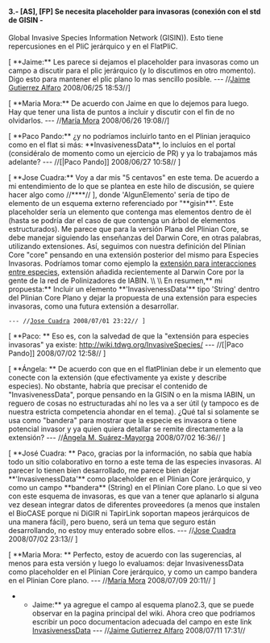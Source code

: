 ==== 3.- [AS], [FP] Se necesita placeholder para invasoras (conexión con el std de GISIN - ====
Global Invasive Species Information Network (GISIN)). Esto tiene repercusiones en el PliC jerárquico y en el FlatPliC. 

[ **Jaime:** Les parece si dejamos el placeholder para invasoras como un campo a discutir para el plic jerárquico (y lo discutimos en otro momento). Digo esto para mantener el plic plano lo mas sencillo posible.  --- //[[jgutierrez@inbio.ac.cr|Jaime Gutierrez Alfaro]] 2008/06/25 18:53//]

[ **Maria Mora:** De acuerdo con Jaime en que lo dejemos para luego.  Hay que tener una lista de puntos a incluir y discutir con el fin de no olvidarlos. --- //[[mmora@inbio.ac.cr|María Mora]] 2008/06/26 19:08//]


[ **Paco Pando:** ¿y no podríamos incluirlo  tanto en el Plinian jeraquico como en el flat si más: **InvasivenessData**, lo incluíos en el portal (considéralo de momento como un ejercicio de PR) y  ya lo trabajamos más adelante? --- //[|Paco Pando]] 2008/06/27 10:58// ]


[ **Jose Cuadra:** Voy a dar mis "5 centavos" en este tema. De acuerdo a mi entendimiento de lo que se plantea en este hilo de discusión, se quiere hacer algo como //**<xs:element name="InvasivenessData" type="gisin:AlgunElemento">**// ], donde 'AlgunElemento' sería de tipo de elemento de un esquema externo referenciado por "**gisin**". Este placeholder sería un elemento que contenga mas elementos dentro de èl (hasta se podría dar el caso de que contenga un árbol de elementos estructurados). Me parece que para la versión Plana del Plinian Core, se debe manejar siguiendo las enseñanzas del Darwin Core, en otras palabras, utilizando extensiones. Así, seguimos con nuestra definición del Plinian Core "core" pensando en una extensión posterior del mismo para Especies Invasoras. 
Podríamos tomar como ejemplo la [[http://wiki.tdwg.org/twiki/bin/view/DarwinCore/InteractionExtension|extensión para interacciones entre especies]], extensión añadida recientemente al Darwin Core por la gente de la red de Polinizadores de IABIN.  
\\
\\
En resumen,** mi propuesta:** Incluir un elemento **'InvasivenessData'** tipo 'String' dentro del Plinian Core Plano y dejar la propuesta de una extensión para especies invasoras, como una futura extensión a desarrollar.
 --- //[[jcuadra@inbio.ac.cr|Jose Cuadra]] 2008/07/01 23:22// ]

[ **Paco: ** Eso es, con la salvedad de que la "extensión para especies invasoras" ya existe: http://wiki.tdwg.org/InvasiveSpecies/   --- //[|Paco Pando]] 2008/07/02 12:58// ]

[ **Ángela: ** De acuerdo con que en el flatPlinian debe ir un elemento que conecte con la extensión (que efectivamente ya existe y describe especies). No obstante, habría que precisar el contenido de "InvasivenessData", porque pensando en la GISIN o en la misma IABIN, un reguero de cosas no estructuradas ahí no les va a ser útil (y tampoco es de nuestra estricta competencia ahondar en el tema). ¿Qué tal si solamente se usa como "bandera" para mostrar que la especie es invasora o tiene potencial invasor y ya quien quiera detallar se remite directamente a la extensión?  --- //[[amsuarez@humboldt.org.co|Ángela M. Suárez-Mayorga]] 2008/07/02 16:36// ] 

[ **José Cuadra: ** Paco, gracias por la información, no sabía que había todo un sitio colaborativo en torno a este tema de las especies invasoras. Al parecer lo tienen bien desarrollado, me parece bien dejar **'InvasivenessData'** como placeholder en el Plinian Core jerárquico, y como un campo **bandera** (String) en el Plinian Core plano. Lo que si veo con este esquema de invasoras, es que van a tener que aplanarlo si alguna vez desean integrar datos de diferentes proveedores (a menos que instalen el BioCASE porque ni DiGIR ni TapirLink soportan mapeos jerárquicos de una manera fácil), pero bueno, será un tema que seguro están desarrollando, no estoy muy enterado sobre ellos.  --- //[[jcuadra@inbio.ac.cr|Jose Cuadra]] 2008/07/02 23:13// ]

[ **Maria Mora: ** Perfecto, estoy de acuerdo con las sugerencias, al menos para esta versión y luego lo evaluamos: dejar InvasivenessData como placeholder en el Plinian Core jerárquico, y como un campo bandera en el Plinian Core plano.  --- //[[mmora@inbio.ac.cr|María Mora]] 2008/07/09 20:11// ] 

**Jaime:** ya agregue el campo al esquema plano2.3, que se puede observar en la pagina principal del wiki. Ahora creo que podriamos escribir un poco documentacion adecuada del campo en este link [[PlinianCore_InvasivenessData|InvasivenessData]]  --- //[[jgutierrez@inbio.ac.cr|Jaime Gutierrez Alfaro]] 2008/07/11 17:31//